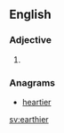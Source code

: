 ==English==

===Adjective===
{{head|en}}

# {{en-comparative of|earthy}}

===Anagrams===
* [[heartier#English|heartier]]

[[sv:earthier]]
